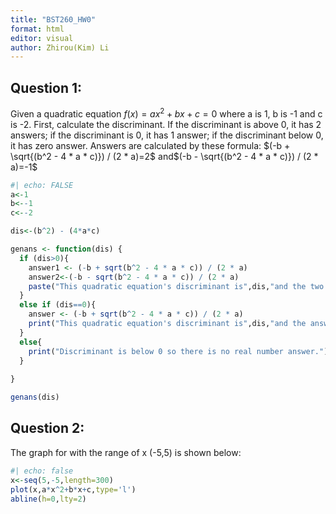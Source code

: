 ```yaml
---
title: "BST260_HW0"
format: html
editor: visual
author: Zhirou(Kim) Li
---
```


## Question 1:

Given a quadratic equation $f(x)=ax^2+bx+c=0$ where a is 1, b is -1 and c is -2. First, calculate the discriminant. If the discriminant is above 0, it has 2 answers; if the discriminant is 0, it has 1 answer; if the discriminant below 0, it has zero answer. Answers are calculated by these formula: $(-b + \sqrt{(b^2 - 4 * a * c)}) / (2 * a)=2$ and$(-b - \sqrt{(b^2 - 4 * a * c)}) / (2 * a)=-1$

```r
#| echo: FALSE
a<-1
b<--1
c<--2

dis<-(b^2) - (4*a*c)

genans <- function(dis) { 
  if (dis>0){
    answer1 <- (-b + sqrt(b^2 - 4 * a * c)) / (2 * a)
    answer2<-(-b - sqrt(b^2 - 4 * a * c)) / (2 * a)
    paste("This quadratic equation's discriminant is",dis,"and the two answers are",answer1,"and",answer2)
  }
  else if (dis==0){
    answer <- (-b + sqrt(b^2 - 4 * a * c)) / (2 * a)
    print("This quadratic equation's discriminant is",dis,"and the answer for this quadratic equation is",answer)
  }
  else{
    print("Discriminant is below 0 so there is no real number answer.")
  }
    
}

genans(dis)

```

## Question 2:

The graph for with the range of x (-5,5) is shown below:

```r
#| echo: false
x<-seq(5,-5,length=300)
plot(x,a*x^2+b*x+c,type='l')
abline(h=0,lty=2)
```

